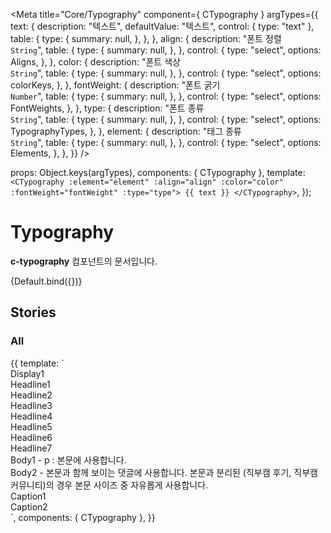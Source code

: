 
<Meta
  title="Core/Typography"
  component={ CTypography }
  argTypes={{
    text: {
      description: "텍스트",
      defaultValue: "텍스트",
      control: { type: "text" },
      table: {
        type: {
          summary: null,
        },
      },
    },
    align: {
      description: "폰트 정렬<br/>`String`",
      table: {
        type: {
          summary: null,
        },
      },
      control: {
        type: "select",
        options: Aligns,
      },
    },
    color: {
      description: "폰트 색상<br/>`String`",
      table: {
        type: {
          summary: null,
        },
      },
      control: {
        type: "select",
        options: colorKeys,
      },
    },
    fontWeight: {
      description: "폰트 굵기<br/>`Number`",
      table: {
        type: {
          summary: null,
        },
      },
      control: {
        type: "select",
        options: FontWeights,
      },
    },
    type: {
      description: "폰트 종류<br/>`String`",
      table: {
        type: {
          summary: null,
        },
      },
      control: {
        type: "select",
        options: TypographyTypes,
      },
    },
    element: {
      description: "태그 종류<br/>`String`",
      table: {
        type: {
          summary: null,
        },
      },
      control: {
        type: "select",
        options: Elements,
      },
    },
  }}
/>

  props: Object.keys(argTypes),
  components: { CTypography },
  template:
    `<CTypography :element="element" :align="align" :color="color" :fontWeight="fontWeight" :type="type">
      {{ text }}
    </CTypography>`,
});

# Typography

**c-typography** 컴포넌트의 문서입니다.

<Story name="Default" height="100px">
  {Default.bind({})}
</Story>

<ArgsTable story="Default" />

## Stories
### All
<Canvas>
    <Story name="All" height="100px">
        {{
            template: `
                <div>
                  <div style="display: flex; flex-direction: column">
                    <CTypography element="h1" type="display1">Display1</CTypography>
                    <CTypography element="h1" type="headline1">Headline1</CTypography>
                    <CTypography element="h2" type="headline2">Headline2</CTypography>
                    <CTypography element="h3" type="headline3">Headline3</CTypography>
                    <CTypography element="h4" type="headline4">Headline4</CTypography>
                    <CTypography element="h5" type="headline5">Headline5</CTypography>
                    <CTypography element="h6" type="headline6">Headline6</CTypography>
                    <CTypography element="h6" type="headline7">Headline7</CTypography>
                    <CTypography type="body1">Body1 - p : 본문에 사용합니다.</CTypography>
                    <CTypography type="body2">Body2 - 본문과 함께 보이는 댓글에 사용합니다. 본문과 분리된 (직부캠 후기, 직부캠 커뮤니티)의 경우 본문 사이즈 중 자유롭게 사용합니다.</CTypography>
                    <CTypography type="caption1">Caption1</CTypography>
                    <CTypography type="caption2">Caption2</CTypography>
                  </div>
                </div>
        `,
            components: { CTypography },
        }}
    </Story>
</Canvas>
